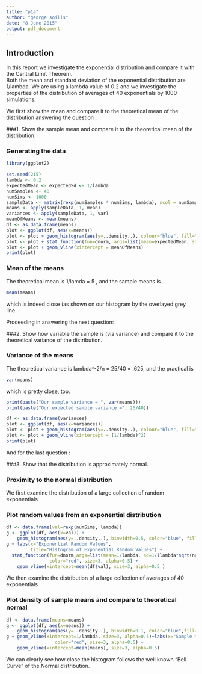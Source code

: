 ```yaml
---
title: "p1a"
author: "george soilis"
date: "8 June 2015"
output: pdf_document
---
```

## Introduction

In this report we investigate the exponential distribution and compare it with the Central Limit Theorem.   
Both the mean and standard deviation of the exponential distribution are 1/lambda.
We are using a lambda value of 0.2 and we investigate the properties of the distribution of averages of 40 exponentials by 1000 simulations.

We first show the mean and compare it to the theoretical mean of the distribution answering the question :    

###1. Show the sample mean and compare it to the theoretical mean of the distribution.

### Generating the data
```r
library(ggplot2)

set.seed(215)
lambda <- 0.2
expectedMean <- expectedSd <- 1/lambda
numSamples <- 40
numSims <- 1000
sampleData <- matrix(rexp(numSamples * numSims, lambda), ncol = numSamples)
means <- apply(sampleData, 1, mean)
variances <- apply(sampleData, 1, var)
meanOfMeans <- mean(means)
df <- as.data.frame(means)
plot <- ggplot(df, aes(x=means)) 
plot <- plot + geom_histogram(aes(y=..density..), colour="blue", fill="grey", binwidth=0.1)
plot <- plot + stat_function(fun=dnorm, args=list(mean=expectedMean, sd=expectedSd/sqrt(40)))
plot <- plot + geom_vline(xintercept = meanOfMeans)
print(plot)
```

### Mean of the means
The theoretical mean is 1/lamda = 5 , and the sample means is

```r
mean(means)
```

which is indeed close (as shown on our histogram by the overlayed grey line.

Proceeding in answering the next question:    

###2. Show how variable the sample is (via variance) and compare it to the theoretical variance of the distribution.

### Variance of the means
The theoretical variance is lambda^-2/n = 25/40 = .625, and the practical is
```r
var(means)
```

which is pretty close, too.

```r
print(paste("Our sample variance = ", var(means)))
print(paste("Our expected sample variance =", 25/40))

df <- as.data.frame(variances)
plot <- ggplot(df, aes(x=variances)) 
plot <- plot + geom_histogram(aes(y=..density..), colour="blue", fill="grey", binwidth=10)
plot <- plot + geom_vline(xintercept = (1/lambda)^2)
print(plot)

```

And for the last question :

###3. Show that the distribution is approximately normal.

### Proximity to the normal distribution

We first examine the distribution of a large collection of random exponentials 

### Plot random values from an exponential distribution

```r
df <- data.frame(val=rexp(numSims, lambda))
g <- ggplot(df, aes(x=val)) + 
    geom_histogram(aes(y=..density..), binwidth=0.5, color="blue", fill="grey")
g + labs(x="Exponential Random Values", 
         title="Histogram of Exponential Random Values") +
  stat_function(fun=dnorm,args=list(mean=1/lambda, sd=1/(lambda*sqrt(numSamples))), 
                color="red", size=3, alpha=0.5) +
    geom_vline(xintercept=mean(df$val), size=3, alpha=0.5 )
```
  
We then examine the distribution of a large collection of averages of 40 exponentials


    
### Plot density of sample means and compare to theoretical normal


```r
df <- data.frame(means=means)
g <- ggplot(df, aes(x=means)) + 
    geom_histogram(aes(y=..density..), binwidth=0.1, color="blue",fill="grey")
g + geom_vline(xintercept=1/lambda, size=3, alpha=0.5)+labs(x="Sample Means", title="Histogram of Sample Means") +stat_function(fun=dnorm,args=list(mean=1/lambda,sd=1/(lambda*sqrt(numSamples))), 
                  color="red", size=3, alpha=0.5) +
    geom_vline(xintercept=mean(means), size=3, alpha=0.5)
```

We can clearly see how close the histogram follows the well known "Bell Curve" of the Normal distribution.
